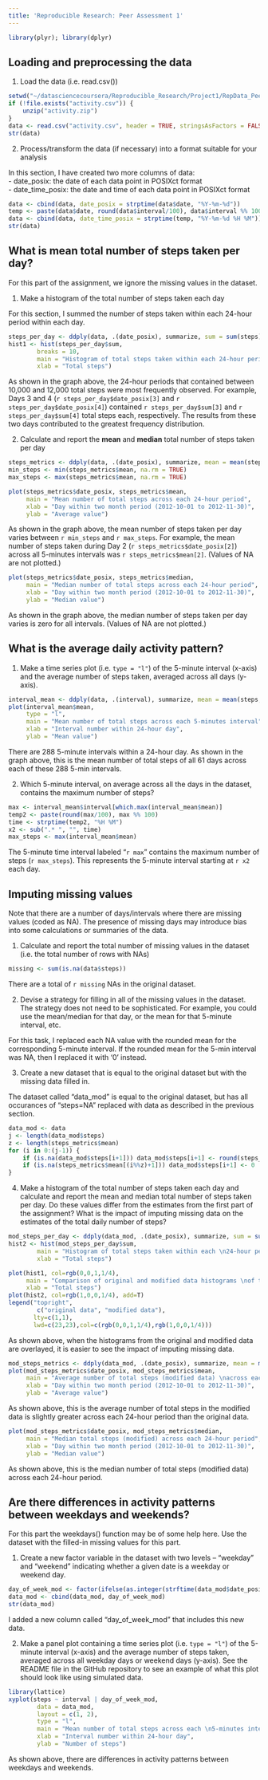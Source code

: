 ```yaml
---
title: 'Reproducible Research: Peer Assessment 1'
---
```


```r
library(plyr); library(dplyr)
```

## Loading and preprocessing the data
1. Load the data (i.e. read.csv())

```r
setwd("~/datasciencecoursera/Reproducible_Research/Project1/RepData_PeerAssessment1")
if (!file.exists("activity.csv")) {
    unzip("activity.zip")
}
data <- read.csv("activity.csv", header = TRUE, stringsAsFactors = FALSE)
str(data)
```


2. Process/transform the data (if necessary) into a format suitable for your analysis

In this section, I have created two more columns of data:<br>
- date_posix: the date of each data point in POSIXct format<br>
- date_time_posix: the date and time of each data point in POSIXct format<br>

```r
data <- cbind(data, date_posix = strptime(data$date, "%Y-%m-%d"))  
temp <- paste(data$date, round(data$interval/100), data$interval %% 100)
data <- cbind(data, date_time_posix = strptime(temp, "%Y-%m-%d %H %M"))
str(data)
```



## What is mean total number of steps taken per day?

For this part of the assignment, we ignore the missing values in the dataset.

1. Make a histogram of the total number of steps taken each day

For this section, I summed the number of steps taken within each 24-hour period
within each day.

```r
steps_per_day <- ddply(data, .(date_posix), summarize, sum = sum(steps))
hist1 <- hist(steps_per_day$sum, 
        breaks = 10,
        main = "Histogram of total steps taken within each 24-hour period",
        xlab = "Total steps")
``` 

As shown in the graph above, the 24-hour periods that contained between 10,000 and 12,000 total steps were most frequently observed. For example, Days 3 and 4 (`r steps_per_day$date_posix[3]` and `r steps_per_day$date_posix[4]`) contained `r steps_per_day$sum[3]` and `r steps_per_day$sum[4]`  total steps each, respectively. The results from these two days contributed to the greatest frequency distribution.

2. Calculate and report the <b>mean</b> and <b>median</b> total number of steps taken per day

```r
steps_metrics <- ddply(data, .(date_posix), summarize, mean = mean(steps), median = median(steps))
min_steps <- min(steps_metrics$mean, na.rm = TRUE)
max_steps <- max(steps_metrics$mean, na.rm = TRUE)

plot(steps_metrics$date_posix, steps_metrics$mean, 
     main = "Mean number of total steps across each 24-hour period",
     xlab = "Day within two month period (2012-10-01 to 2012-11-30)",
     ylab = "Average value")
```

As shown in the graph above, the mean number of steps taken per day varies between `r min_steps` and `r max_steps`. For example, the mean number of steps taken during Day 2 (`r steps_metrics$date_posix[2]`) across all 5-minutes intervals was `r steps_metrics$mean[2]`. (Values of NA are not plotted.)

```r
plot(steps_metrics$date_posix, steps_metrics$median, 
     main = "Median number of total steps across each 24-hour period",
     xlab = "Day within two month period (2012-10-01 to 2012-11-30)",
     ylab = "Median value")
```

As shown in the graph above, the median number of steps taken per day varies 
is zero for all intervals. (Values of NA are not plotted.)


## What is the average daily activity pattern?

1. Make a time series plot (i.e. `type = "l"`) of the 5-minute interval (x-axis) and the average number of steps taken, averaged across all days (y-axis).

```r
interval_mean <- ddply(data, .(interval), summarize, mean = mean(steps, na.rm = TRUE), median = median(steps, na.rm = TRUE))
plot(interval_mean$mean, 
     type = "l",
     main = "Mean number of total steps across each 5-minutes interval",
     xlab = "Interval number within 24-hour day",
     ylab = "Mean value")
```

There are 288 5-minute intervals within a 24-hour day. As shown in the graph above, this is the mean number of total steps of all 61 days across each of these 288 5-min intervals.

2. Which 5-minute interval, on average across all the days in the dataset, contains the maximum number of steps?

```r
max <- interval_mean$interval[which.max(interval_mean$mean)]
temp2 <- paste(round(max/100), max %% 100)
time <- strptime(temp2, "%H %M")
x2 <- sub(".* ", "", time)
max_steps <- max(interval_mean$mean)
```

The 5-minute time interval labeled "`r max`" contains the maximum number of steps 
(`r max_steps`). This represents the 5-minute interval starting at `r x2` each
day. 

## Imputing missing values

Note that there are a number of days/intervals where there are missing values (coded as NA). The presence of missing days may introduce bias into some calculations or summaries of the data.

1. Calculate and report the total number of missing values in the dataset (i.e. the total number of rows with NAs)

```r
missing <- sum(is.na(data$steps)) 
```

There are a total of `r missing` NAs in the original dataset.

2. Devise a strategy for filling in all of the missing values in the dataset. The strategy does not need to be sophisticated. For example, you could use the mean/median for that day, or the mean for that 5-minute interval, etc.

For this task, I replaced each NA value with the rounded mean for the corresponding 5-minute interval. If the rounded mean for the 5-min interval was NA, then I replaced it with '0' instead.

3. Create a new dataset that is equal to the original dataset but with the missing data filled in.

The dataset called "data_mod" is equal to the original dataset, but has all occurances of "steps=NA" replaced with data as described in the previous section.

```r
data_mod <- data
j <- length(data_mod$steps)
z <- length(steps_metrics$mean)
for (i in 0:(j-1)) { 
    if (is.na(data_mod$steps[i+1])) data_mod$steps[i+1] <- round(steps_metrics$mean[(i%%z)+1])
    if (is.na(steps_metrics$mean[(i%%z)+1])) data_mod$steps[i+1] <- 0
}
```

4. Make a histogram of the total number of steps taken each day and calculate and report the mean and median total number of steps taken per day. Do these values differ from the estimates from the first part of the assignment? What is the impact of imputing missing data on the estimates of the total daily number of steps?

```r
mod_steps_per_day <- ddply(data_mod, .(date_posix), summarize, sum = sum(steps))
hist2 <- hist(mod_steps_per_day$sum,
        main = "Histogram of total steps taken within each \n24-hour period (modified data)",
        xlab = "Total steps")
```

```r
plot(hist1, col=rgb(0,0,1,1/4), 
     main = "Comparison of original and modified data histograms \nof total steps (modified) across each 24-hour period",
     xlab = "Total steps")
plot(hist2, col=rgb(1,0,0,1/4), add=T)
legend("topright", 
        c("original data", "modified data"),
       lty=c(1,1),
       lwd=c(23,23),col=c(rgb(0,0,1,1/4),rgb(1,0,0,1/4)))
```

As shown above, when the histograms from the original and modified data are overlayed,
it is easier to see the impact of imputing missing data.

```r
mod_steps_metrics <- ddply(data_mod, .(date_posix), summarize, mean = mean(steps), median = median(steps)) 
plot(mod_steps_metrics$date_posix, mod_steps_metrics$mean,
     main = "Average number of total steps (modified data) \nacross each 24-hour period",
     xlab = "Day within two month period (2012-10-01 to 2012-11-30)",
     ylab = "Average value")
```

As shown above, this is the average number of total steps in the modified data
is slightly greater across each 24-hour period than the original data.

```r
plot(mod_steps_metrics$date_posix, mod_steps_metrics$median,
     main = "Median total steps (modified) across each 24-hour period",
     xlab = "Day within two month period (2012-10-01 to 2012-11-30)",
     ylab = "Median value")
```

As shown above, this is the median number of total steps (modified data) across each 24-hour period.

## Are there differences in activity patterns between weekdays and weekends?

For this part the weekdays() function may be of some help here. Use the dataset with the filled-in missing values for this part.

1. Create a new factor variable in the dataset with two levels – “weekday” and “weekend” indicating whether a given date is a weekday or weekend day.

```r
day_of_week_mod <- factor(ifelse(as.integer(strftime(data_mod$date_posix,'%u'))>5, "weekend", "weekday"))
data_mod <- cbind(data_mod, day_of_week_mod)
str(data_mod)
```

I added a new column called "day_of_week_mod" that includes this new data.

2. Make a panel plot containing a time series plot (i.e. `type = "l"`) of the 5-minute interval (x-axis) and the average number of steps taken, averaged across all weekday days or weekend days (y-axis). See the README file in the GitHub repository to see an example of what this plot should look like using simulated data.

```r
library(lattice)
xyplot(steps ~ interval | day_of_week_mod, 
        data = data_mod, 
        layout = c(1, 2), 
        type = "l", 
        main = "Mean number of total steps across each \n5-minutes interval, split by weekend and weekday",
        xlab = "Interval number within 24-hour day",
        ylab = "Number of steps")
```

As shown above, there are differences in activity patterns between weekdays and weekends.